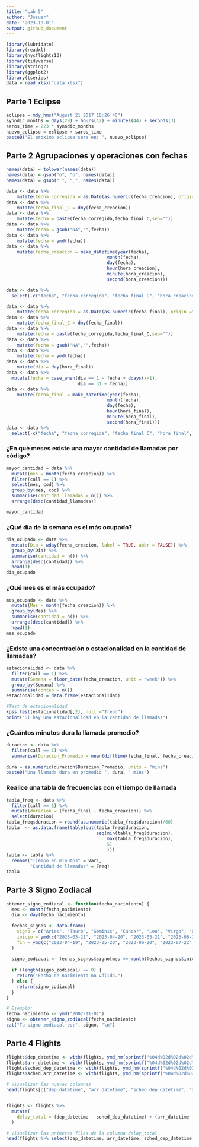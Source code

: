 ```yaml
---
title: "Lab 5"
author: "Josuer"
date: "2023-10-01"
output: github_document
---
```


```r
library(lubridate)
library(readxl)
library(nycflights13)
library(tidyverse)
library(stringr)
library(ggplot2)
library(tseries)
data = read_xlsx("data.xlsx")
```

## Parte 1 Eclipse

```r
eclipse = mdy_hms("August 21 2017 18:26:40")
synodic_months = days(29) + hours(12) + minutes(44) + seconds(3)
saros_time = 223 * synodic_months
nuevo_eclipse = eclipse + saros_time
paste0("El proximo eclipse sera en: ", nuevo_eclipse)

```

## Parte 2 Agrupaciones y operaciones con fechas


```r
names(data) = tolower(names(data))
names(data) = gsub("ó", "o", names(data))
names(data) = gsub(" ", "_", names(data))

data <- data %>%
    mutate(fecha_corregida = as.Date(as.numeric(fecha_creacion), origin ="1899-12-30"))
data <- data %>%
    mutate(fecha_final_C = dmy(fecha_creacion))
data <- data %>%
    mutate(fecha = paste(fecha_corregida,fecha_final_C,sep=""))
data <- data %>%
    mutate(fecha = gsub("NA","",fecha))
data <- data %>%
    mutate(fecha = ymd(fecha))
data <- data %>%
    mutate(fecha_creacion = make_datetime(year(fecha),
                                      month(fecha),
                                      day(fecha),
                                      hour(hora_creacion),
                                      minute(hora_creacion), 
                                      second(hora_creacion)))

data <- data %>%
  select(-c("fecha", "fecha_corregida", "fecha_final_C", "hora_creacion"))

data <- data %>%
    mutate(fecha_corregida = as.Date(as.numeric(fecha_final), origin ="1899-12-30"))
data <- data %>%
    mutate(fecha_final_C = dmy(fecha_final))
data <- data %>%
    mutate(fecha = paste(fecha_corregida,fecha_final_C,sep=""))
data <- data %>%
    mutate(fecha = gsub("NA","",fecha))
data <- data %>%
    mutate(fecha = ymd(fecha))
data <- data %>%
    mutate(dia = day(hora_final))
data <- data %>% 
  mutate(fecha = case_when(dia == 1 ~ fecha + ddays(x=1),
                           dia == 31 ~ fecha))
data <- data %>%
    mutate(fecha_final = make_datetime(year(fecha),
                                      month(fecha),
                                      day(fecha),
                                      hour(hora_final),
                                      minute(hora_final), 
                                      second(hora_final)))
data <- data %>%
  select(-c("fecha", "fecha_corregida", "fecha_final_C", "hora_final", "dia"))
```

### ¿En qué meses existe una mayor cantidad de llamadas por código?
```r
mayor_cantidad = data %>% 
  mutate(mes = month(fecha_creacion)) %>% 
  filter(call == 1) %>% 
  select(mes, cod) %>% 
  group_by(mes, cod) %>% 
  summarise(cantidad_llamadas = n()) %>% 
  arrange(desc(cantidad_llamadas))

mayor_cantidad
```
### ¿Qué día de la semana es el más ocupado?
```r
dia_ocupado <- data %>% 
  mutate(Dia = wday(fecha_creacion, label = TRUE, abbr = FALSE)) %>% 
  group_by(Dia) %>% 
  summarise(cantidad = n()) %>% 
  arrange(desc(cantidad)) %>% 
  head(1)
dia_ocupado
```
### ¿Qué mes es el más ocupado?
```r
mes_ocupado <- data %>% 
  mutate(Mes = month(fecha_creacion)) %>% 
  group_by(Mes) %>% 
  summarise(cantidad = n()) %>% 
  arrange(desc(cantidad)) %>% 
  head(1)
mes_ocupado

```
### ¿Existe una concentración o estacionalidad en la cantidad de llamadas?
```r
estacionalidad <- data %>% 
  filter(call == 1) %>% 
  mutate(Semana = floor_date(fecha_creacion, unit = "week")) %>% 
  group_by(Semana) %>% 
  summarise(conteo = n())
estacionalidad = data.frame(estacionalidad)

#Test de estacionalidad
kpss.test(estacionalidad[,2], null ="Trend") 
print("Si hay una estacionalidad en la cantidad de llamadas")
```
### ¿Cuántos minutos dura la llamada promedio?
```r
duracion <- data %>% 
  filter(call == 1) %>% 
  summarise(Duracion_Promedio = mean(difftime(fecha_final, fecha_creacion, "minutes")))
  
dura = as.numeric(duracion$Duracion_Promedio, units = "mins")
paste0("Una llamada dura en promedio ", dura, " mins")
```
### Realice una tabla de frecuencias con el tiempo de llamada
```r
tabla_freq <- data %>% 
  filter(call == 1) %>% 
  mutate(duracion = (fecha_final - fecha_creacion)) %>% 
  select(duracion)
tabla_freq$duracion = round(as.numeric(tabla_freq$duracion)/60)
tabla  <- as.data.frame(table(cut(tabla_freq$duracion,
                                  seq(min(tabla_freq$duracion),
                                      max(tabla_freq$duracion),
                                      5)
                                      ))) 
tabla <- tabla %>% 
  rename("Tiempo en minutos" = Var1, 
         "Cantidad de llamadas" = Freq)
tabla
```
## Parte 3 Signo Zodiacal
```r
obtener_signo_zodiacal <- function(fecha_nacimiento) {
  mes <- month(fecha_nacimiento)
  dia <- day(fecha_nacimiento)
  
  fechas_signos <- data.frame(
    signo = c("Aries", "Tauro", "Géminis", "Cáncer", "Leo", "Virgo", "Libra", "Escorpio", "Sagitario", "Capricornio", "Acuario", "Piscis"),
    inicio = ymd(c("2023-03-21", "2023-04-20", "2023-05-21", "2023-06-21", "2023-07-23", "2023-08-23", "2023-09-23", "2023-10-23", "2023-11-22", "2023-12-22", "2023-01-20", "2023-02-19")),
    fin = ymd(c("2023-04-19", "2023-05-20", "2023-06-20", "2023-07-22", "2023-08-22", "2023-09-22", "2023-10-22", "2023-11-21", "2023-12-21", "2023-01-19", "2023-02-18", "2023-03-20"))
  )
  
  signo_zodiacal <- fechas_signos$signo[mes == month(fechas_signos$inicio) & dia >= day(fechas_signos$inicio) | mes == month(fechas_signos$fin) & dia <= day(fechas_signos$fin)]
  
  if (length(signo_zodiacal) == 0) {
    return("Fecha de nacimiento no válida.")
  } else {
    return(signo_zodiacal)
  }
}

# Ejemplo:
fecha_nacimiento <- ymd("2002-11-01")
signo <- obtener_signo_zodiacal(fecha_nacimiento)
cat("Tu signo zodiacal es:", signo, "\n")
```
## Parte 4 Flights
```r

flights$dep_datetime <- with(flights, ymd_hm(sprintf("%04d%02d%02d%02d%02d", year, month, day, dep_time %/% 100, dep_time %% 100)))
flights$arr_datetime <- with(flights, ymd_hm(sprintf("%04d%02d%02d%02d%02d", year, month, day, arr_time %/% 100, arr_time %% 100)))
flights$sched_dep_datetime <- with(flights, ymd_hm(sprintf("%04d%02d%02d%02d%02d", year, month, day, sched_dep_time %/% 100, sched_dep_time %% 100)))
flights$sched_arr_datetime <- with(flights, ymd_hm(sprintf("%04d%02d%02d%02d%02d", year, month, day, sched_arr_time %/% 100, sched_arr_time %% 100)))

# Visualizar las nuevas columnas
head(flights[c("dep_datetime", "arr_datetime", "sched_dep_datetime", "sched_arr_datetime")])



```
```r
flights <- flights %>%
  mutate(
    delay_total = (dep_datetime - sched_dep_datetime) + (arr_datetime - sched_arr_datetime)
  )

# Visualizar las primeras filas de la columna delay_total
head(flights %>% select(dep_datetime, arr_datetime, sched_dep_datetime, sched_arr_datetime, delay_total))

```
